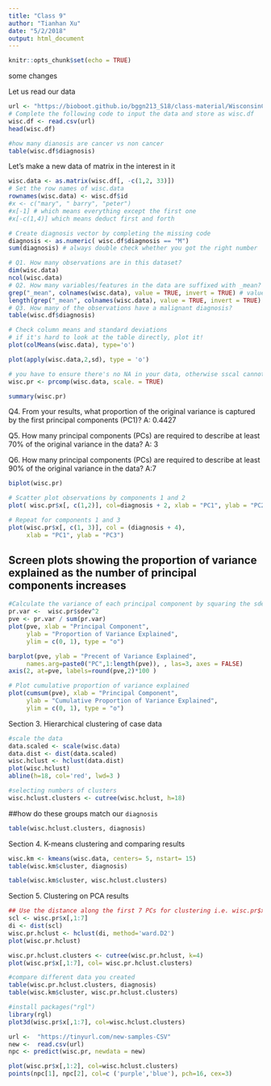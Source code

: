 ```yaml
---
title: "Class 9"
author: "Tianhan Xu"
date: "5/2/2018"
output: html_document
---
```


```r
knitr::opts_chunk$set(echo = TRUE)
```

some changes 
 
 
 
Let us read our data
```r
url <- "https://bioboot.github.io/bggn213_S18/class-material/WisconsinCancer.csv"
# Complete the following code to input the data and store as wisc.df
wisc.df <- read.csv(url)
head(wisc.df)
```

```r
#how many dianosis are cancer vs non cancer
table(wisc.df$diagnosis)
```
Let's make a new data of matrix in the interest in it
```r
wisc.data <- as.matrix(wisc.df[, -c(1,2, 33)])
# Set the row names of wisc.data
rownames(wisc.data) <- wisc.df$id
#x <- c("mary", " barry", "peter")
#x[-1] # which means everything except the first one
#x[-c(1,4)] which means deduct first and forth
```

```r
# Create diagnosis vector by completing the missing code
diagnosis <- as.numeric( wisc.df$diagnosis == "M")
sum(diagnosis) # always double check whether you got the right number

```

```r
# Q1. How many observations are in this dataset?
dim(wisc.data)
ncol(wisc.data)
# Q2. How many variables/features in the data are suffixed with _mean?
grep("_mean", colnames(wisc.data), value = TRUE, invert = TRUE) # value true give you the name in your data and invert true give you the data that doesn't match the pattern
length(grep("_mean", colnames(wisc.data), value = TRUE, invert = TRUE) )
# Q3. How many of the observations have a malignant diagnosis?
table(wisc.df$diagnosis)
```


```r
# Check column means and standard deviations
# if it's hard to look at the table directly, plot it!
plot(colMeans(wisc.data), type='o')

plot(apply(wisc.data,2,sd), type = 'o')

```

```r
# you have to ensure there's no NA in your data, otherwise sscal cannot be applied
wisc.pr <- prcomp(wisc.data, scale. = TRUE)

summary(wisc.pr)

```

Q4. From your results, what proportion of the original variance is captured by the first principal components (PC1)?
A: 0.4427

Q5. How many principal components (PCs) are required to describe at least 70% of the original variance in the data?
A: 3

Q6. How many principal components (PCs) are required to describe at least 90% of the original variance in the data?
A:7

```r
biplot(wisc.pr)
```

```r
# Scatter plot observations by components 1 and 2
plot( wisc.pr$x[, c(1,2)], col=diagnosis + 2, xlab = "PC1", ylab = "PC2")
```

```r
# Repeat for components 1 and 3
plot(wisc.pr$x[, c(1, 3)], col = (diagnosis + 4), 
     xlab = "PC1", ylab = "PC3")
```


## Screen plots showing the proportion of variance explained as the number of principal components increases
```r
#Calculate the variance of each principal component by squaring the sdev component of wisc.pr (i.e. wisc.pr$sdev^2). Save the result as an object called pr.var.
pr.var <-  wisc.pr$sdev^2
pve <- pr.var / sum(pr.var)
plot(pve, xlab = "Principal Component", 
     ylab = "Proportion of Variance Explained", 
     ylim = c(0, 1), type = "o")

```


```r
barplot(pve, ylab = "Precent of Variance Explained",
     names.arg=paste0("PC",1:length(pve)), , las=3, axes = FALSE)
axis(2, at=pve, labels=round(pve,2)*100 )
```

```r
# Plot cumulative proportion of variance explained
plot(cumsum(pve), xlab = "Principal Component", 
     ylab = "Cumulative Proportion of Variance Explained", 
     ylim = c(0, 1), type = "o")
```



Section 3.
Hierarchical clustering of case data

```r
#scale the data
data.scaled <- scale(wisc.data)
data.dist <- dist(data.scaled)
wisc.hclust <- hclust(data.dist)
plot(wisc.hclust)
abline(h=18, col='red', lwd=3 )
```

```r
#selecting numbers of clusters
wisc.hclust.clusters <- cutree(wisc.hclust, h=18)
```

##how do these groups match our `diagnosis`


```r
table(wisc.hclust.clusters, diagnosis)

```





Section 4.
K-means clustering and comparing results
```r
wisc.km <- kmeans(wisc.data, centers= 5, nstart= 15)
table(wisc.km$cluster, diagnosis)

```

```r
table(wisc.km$cluster, wisc.hclust.clusters)
```

Section 5.
Clustering on PCA results
```r
## Use the distance along the first 7 PCs for clustering i.e. wisc.pr$x[, 1:7]
scl <- wisc.pr$x[,1:7]
di <- dist(scl)
wisc.pr.hclust <- hclust(di, method='ward.D2')
plot(wisc.pr.hclust)
```

```r
wisc.pr.hclust.clusters <- cutree(wisc.pr.hclust, k=4)
plot(wisc.pr$x[,1:7], col= wisc.pr.hclust.clusters)

```

```r
#compare different data you created
table(wisc.pr.hclust.clusters, diagnosis)
table(wisc.km$cluster, wisc.pr.hclust.clusters)
```

```r
#install packages("rgl")
library(rgl)
plot3d(wisc.pr$x[,1:7], col=wisc.hclust.clusters)
```

```r
url <-  "https://tinyurl.com/new-samples-CSV"
new <-  read.csv(url)
npc <- predict(wisc.pr, newdata = new)
```

```r
plot(wisc.pr$x[,1:2], col=wisc.hclust.clusters)
points(npc[1], npc[2], col=c ('purple','blue'), pch=16, cex=3)
```






